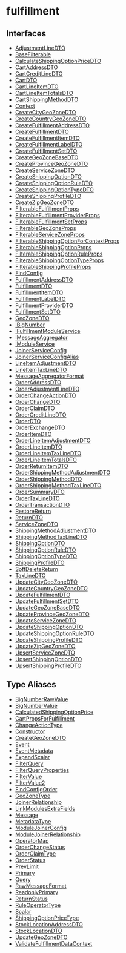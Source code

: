 
# fulfillment

## Interfaces

- [AdjustmentLineDTO](../../fulfillment/interfaces/fulfillment.AdjustmentLineDTO/page.mdx)
- [BaseFilterable](../../fulfillment/interfaces/fulfillment.BaseFilterable/page.mdx)
- [CalculateShippingOptionPriceDTO](../../fulfillment/interfaces/fulfillment.CalculateShippingOptionPriceDTO/page.mdx)
- [CartAddressDTO](../../fulfillment/interfaces/fulfillment.CartAddressDTO/page.mdx)
- [CartCreditLineDTO](../../fulfillment/interfaces/fulfillment.CartCreditLineDTO/page.mdx)
- [CartDTO](../../fulfillment/interfaces/fulfillment.CartDTO/page.mdx)
- [CartLineItemDTO](../../fulfillment/interfaces/fulfillment.CartLineItemDTO/page.mdx)
- [CartLineItemTotalsDTO](../../fulfillment/interfaces/fulfillment.CartLineItemTotalsDTO/page.mdx)
- [CartShippingMethodDTO](../../fulfillment/interfaces/fulfillment.CartShippingMethodDTO/page.mdx)
- [Context](../../fulfillment/interfaces/fulfillment.Context/page.mdx)
- [CreateCityGeoZoneDTO](../../fulfillment/interfaces/fulfillment.CreateCityGeoZoneDTO/page.mdx)
- [CreateCountryGeoZoneDTO](../../fulfillment/interfaces/fulfillment.CreateCountryGeoZoneDTO/page.mdx)
- [CreateFulfillmentAddressDTO](../../fulfillment/interfaces/fulfillment.CreateFulfillmentAddressDTO/page.mdx)
- [CreateFulfillmentDTO](../../fulfillment/interfaces/fulfillment.CreateFulfillmentDTO/page.mdx)
- [CreateFulfillmentItemDTO](../../fulfillment/interfaces/fulfillment.CreateFulfillmentItemDTO/page.mdx)
- [CreateFulfillmentLabelDTO](../../fulfillment/interfaces/fulfillment.CreateFulfillmentLabelDTO/page.mdx)
- [CreateFulfillmentSetDTO](../../fulfillment/interfaces/fulfillment.CreateFulfillmentSetDTO/page.mdx)
- [CreateGeoZoneBaseDTO](../../fulfillment/interfaces/fulfillment.CreateGeoZoneBaseDTO/page.mdx)
- [CreateProvinceGeoZoneDTO](../../fulfillment/interfaces/fulfillment.CreateProvinceGeoZoneDTO/page.mdx)
- [CreateServiceZoneDTO](../../fulfillment/interfaces/fulfillment.CreateServiceZoneDTO/page.mdx)
- [CreateShippingOptionDTO](../../fulfillment/interfaces/fulfillment.CreateShippingOptionDTO/page.mdx)
- [CreateShippingOptionRuleDTO](../../fulfillment/interfaces/fulfillment.CreateShippingOptionRuleDTO/page.mdx)
- [CreateShippingOptionTypeDTO](../../fulfillment/interfaces/fulfillment.CreateShippingOptionTypeDTO/page.mdx)
- [CreateShippingProfileDTO](../../fulfillment/interfaces/fulfillment.CreateShippingProfileDTO/page.mdx)
- [CreateZipGeoZoneDTO](../../fulfillment/interfaces/fulfillment.CreateZipGeoZoneDTO/page.mdx)
- [FilterableFulfillmentProps](../../fulfillment/interfaces/fulfillment.FilterableFulfillmentProps/page.mdx)
- [FilterableFulfillmentProviderProps](../../fulfillment/interfaces/fulfillment.FilterableFulfillmentProviderProps/page.mdx)
- [FilterableFulfillmentSetProps](../../fulfillment/interfaces/fulfillment.FilterableFulfillmentSetProps/page.mdx)
- [FilterableGeoZoneProps](../../fulfillment/interfaces/fulfillment.FilterableGeoZoneProps/page.mdx)
- [FilterableServiceZoneProps](../../fulfillment/interfaces/fulfillment.FilterableServiceZoneProps/page.mdx)
- [FilterableShippingOptionForContextProps](../../fulfillment/interfaces/fulfillment.FilterableShippingOptionForContextProps/page.mdx)
- [FilterableShippingOptionProps](../../fulfillment/interfaces/fulfillment.FilterableShippingOptionProps/page.mdx)
- [FilterableShippingOptionRuleProps](../../fulfillment/interfaces/fulfillment.FilterableShippingOptionRuleProps/page.mdx)
- [FilterableShippingOptionTypeProps](../../fulfillment/interfaces/fulfillment.FilterableShippingOptionTypeProps/page.mdx)
- [FilterableShippingProfileProps](../../fulfillment/interfaces/fulfillment.FilterableShippingProfileProps/page.mdx)
- [FindConfig](../../fulfillment/interfaces/fulfillment.FindConfig/page.mdx)
- [FulfillmentAddressDTO](../../fulfillment/interfaces/fulfillment.FulfillmentAddressDTO/page.mdx)
- [FulfillmentDTO](../../fulfillment/interfaces/fulfillment.FulfillmentDTO/page.mdx)
- [FulfillmentItemDTO](../../fulfillment/interfaces/fulfillment.FulfillmentItemDTO/page.mdx)
- [FulfillmentLabelDTO](../../fulfillment/interfaces/fulfillment.FulfillmentLabelDTO/page.mdx)
- [FulfillmentProviderDTO](../../fulfillment/interfaces/fulfillment.FulfillmentProviderDTO/page.mdx)
- [FulfillmentSetDTO](../../fulfillment/interfaces/fulfillment.FulfillmentSetDTO/page.mdx)
- [GeoZoneDTO](../../fulfillment/interfaces/fulfillment.GeoZoneDTO/page.mdx)
- [IBigNumber](../../fulfillment/interfaces/fulfillment.IBigNumber/page.mdx)
- [IFulfillmentModuleService](../../fulfillment/interfaces/fulfillment.IFulfillmentModuleService/page.mdx)
- [IMessageAggregator](../../fulfillment/interfaces/fulfillment.IMessageAggregator/page.mdx)
- [IModuleService](../../fulfillment/interfaces/fulfillment.IModuleService/page.mdx)
- [JoinerServiceConfig](../../fulfillment/interfaces/fulfillment.JoinerServiceConfig/page.mdx)
- [JoinerServiceConfigAlias](../../fulfillment/interfaces/fulfillment.JoinerServiceConfigAlias/page.mdx)
- [LineItemAdjustmentDTO](../../fulfillment/interfaces/fulfillment.LineItemAdjustmentDTO/page.mdx)
- [LineItemTaxLineDTO](../../fulfillment/interfaces/fulfillment.LineItemTaxLineDTO/page.mdx)
- [MessageAggregatorFormat](../../fulfillment/interfaces/fulfillment.MessageAggregatorFormat/page.mdx)
- [OrderAddressDTO](../../fulfillment/interfaces/fulfillment.OrderAddressDTO/page.mdx)
- [OrderAdjustmentLineDTO](../../fulfillment/interfaces/fulfillment.OrderAdjustmentLineDTO/page.mdx)
- [OrderChangeActionDTO](../../fulfillment/interfaces/fulfillment.OrderChangeActionDTO/page.mdx)
- [OrderChangeDTO](../../fulfillment/interfaces/fulfillment.OrderChangeDTO/page.mdx)
- [OrderClaimDTO](../../fulfillment/interfaces/fulfillment.OrderClaimDTO/page.mdx)
- [OrderCreditLineDTO](../../fulfillment/interfaces/fulfillment.OrderCreditLineDTO/page.mdx)
- [OrderDTO](../../fulfillment/interfaces/fulfillment.OrderDTO/page.mdx)
- [OrderExchangeDTO](../../fulfillment/interfaces/fulfillment.OrderExchangeDTO/page.mdx)
- [OrderItemDTO](../../fulfillment/interfaces/fulfillment.OrderItemDTO/page.mdx)
- [OrderLineItemAdjustmentDTO](../../fulfillment/interfaces/fulfillment.OrderLineItemAdjustmentDTO/page.mdx)
- [OrderLineItemDTO](../../fulfillment/interfaces/fulfillment.OrderLineItemDTO/page.mdx)
- [OrderLineItemTaxLineDTO](../../fulfillment/interfaces/fulfillment.OrderLineItemTaxLineDTO/page.mdx)
- [OrderLineItemTotalsDTO](../../fulfillment/interfaces/fulfillment.OrderLineItemTotalsDTO/page.mdx)
- [OrderReturnItemDTO](../../fulfillment/interfaces/fulfillment.OrderReturnItemDTO/page.mdx)
- [OrderShippingMethodAdjustmentDTO](../../fulfillment/interfaces/fulfillment.OrderShippingMethodAdjustmentDTO/page.mdx)
- [OrderShippingMethodDTO](../../fulfillment/interfaces/fulfillment.OrderShippingMethodDTO/page.mdx)
- [OrderShippingMethodTaxLineDTO](../../fulfillment/interfaces/fulfillment.OrderShippingMethodTaxLineDTO/page.mdx)
- [OrderSummaryDTO](../../fulfillment/interfaces/fulfillment.OrderSummaryDTO/page.mdx)
- [OrderTaxLineDTO](../../fulfillment/interfaces/fulfillment.OrderTaxLineDTO/page.mdx)
- [OrderTransactionDTO](../../fulfillment/interfaces/fulfillment.OrderTransactionDTO/page.mdx)
- [RestoreReturn](../../fulfillment/interfaces/fulfillment.RestoreReturn/page.mdx)
- [ReturnDTO](../../fulfillment/interfaces/fulfillment.ReturnDTO/page.mdx)
- [ServiceZoneDTO](../../fulfillment/interfaces/fulfillment.ServiceZoneDTO/page.mdx)
- [ShippingMethodAdjustmentDTO](../../fulfillment/interfaces/fulfillment.ShippingMethodAdjustmentDTO/page.mdx)
- [ShippingMethodTaxLineDTO](../../fulfillment/interfaces/fulfillment.ShippingMethodTaxLineDTO/page.mdx)
- [ShippingOptionDTO](../../fulfillment/interfaces/fulfillment.ShippingOptionDTO/page.mdx)
- [ShippingOptionRuleDTO](../../fulfillment/interfaces/fulfillment.ShippingOptionRuleDTO/page.mdx)
- [ShippingOptionTypeDTO](../../fulfillment/interfaces/fulfillment.ShippingOptionTypeDTO/page.mdx)
- [ShippingProfileDTO](../../fulfillment/interfaces/fulfillment.ShippingProfileDTO/page.mdx)
- [SoftDeleteReturn](../../fulfillment/interfaces/fulfillment.SoftDeleteReturn/page.mdx)
- [TaxLineDTO](../../fulfillment/interfaces/fulfillment.TaxLineDTO/page.mdx)
- [UpdateCityGeoZoneDTO](../../fulfillment/interfaces/fulfillment.UpdateCityGeoZoneDTO/page.mdx)
- [UpdateCountryGeoZoneDTO](../../fulfillment/interfaces/fulfillment.UpdateCountryGeoZoneDTO/page.mdx)
- [UpdateFulfillmentDTO](../../fulfillment/interfaces/fulfillment.UpdateFulfillmentDTO/page.mdx)
- [UpdateFulfillmentSetDTO](../../fulfillment/interfaces/fulfillment.UpdateFulfillmentSetDTO/page.mdx)
- [UpdateGeoZoneBaseDTO](../../fulfillment/interfaces/fulfillment.UpdateGeoZoneBaseDTO/page.mdx)
- [UpdateProvinceGeoZoneDTO](../../fulfillment/interfaces/fulfillment.UpdateProvinceGeoZoneDTO/page.mdx)
- [UpdateServiceZoneDTO](../../fulfillment/interfaces/fulfillment.UpdateServiceZoneDTO/page.mdx)
- [UpdateShippingOptionDTO](../../fulfillment/interfaces/fulfillment.UpdateShippingOptionDTO/page.mdx)
- [UpdateShippingOptionRuleDTO](../../fulfillment/interfaces/fulfillment.UpdateShippingOptionRuleDTO/page.mdx)
- [UpdateShippingProfileDTO](../../fulfillment/interfaces/fulfillment.UpdateShippingProfileDTO/page.mdx)
- [UpdateZipGeoZoneDTO](../../fulfillment/interfaces/fulfillment.UpdateZipGeoZoneDTO/page.mdx)
- [UpsertServiceZoneDTO](../../fulfillment/interfaces/fulfillment.UpsertServiceZoneDTO/page.mdx)
- [UpsertShippingOptionDTO](../../fulfillment/interfaces/fulfillment.UpsertShippingOptionDTO/page.mdx)
- [UpsertShippingProfileDTO](../../fulfillment/interfaces/fulfillment.UpsertShippingProfileDTO/page.mdx)

## Type Aliases

- [BigNumberRawValue](../../fulfillment/types/fulfillment.BigNumberRawValue/page.mdx)
- [BigNumberValue](../../fulfillment/types/fulfillment.BigNumberValue/page.mdx)
- [CalculatedShippingOptionPrice](../../fulfillment/types/fulfillment.CalculatedShippingOptionPrice/page.mdx)
- [CartPropsForFulfillment](../../fulfillment/types/fulfillment.CartPropsForFulfillment/page.mdx)
- [ChangeActionType](../../fulfillment/types/fulfillment.ChangeActionType/page.mdx)
- [Constructor](../../fulfillment/types/fulfillment.Constructor/page.mdx)
- [CreateGeoZoneDTO](../../fulfillment/types/fulfillment.CreateGeoZoneDTO/page.mdx)
- [Event](../../fulfillment/types/fulfillment.Event/page.mdx)
- [EventMetadata](../../fulfillment/types/fulfillment.EventMetadata/page.mdx)
- [ExpandScalar](../../fulfillment/types/fulfillment.ExpandScalar/page.mdx)
- [FilterQuery](../../fulfillment/types/fulfillment.FilterQuery/page.mdx)
- [FilterQueryProperties](../../fulfillment/types/fulfillment.FilterQueryProperties/page.mdx)
- [FilterValue](../../fulfillment/types/fulfillment.FilterValue/page.mdx)
- [FilterValue2](../../fulfillment/types/fulfillment.FilterValue2/page.mdx)
- [FindConfigOrder](../../fulfillment/types/fulfillment.FindConfigOrder/page.mdx)
- [GeoZoneType](../../fulfillment/types/fulfillment.GeoZoneType/page.mdx)
- [JoinerRelationship](../../fulfillment/types/fulfillment.JoinerRelationship/page.mdx)
- [LinkModulesExtraFields](../../fulfillment/types/fulfillment.LinkModulesExtraFields/page.mdx)
- [Message](../../fulfillment/types/fulfillment.Message/page.mdx)
- [MetadataType](../../fulfillment/types/fulfillment.MetadataType/page.mdx)
- [ModuleJoinerConfig](../../fulfillment/types/fulfillment.ModuleJoinerConfig/page.mdx)
- [ModuleJoinerRelationship](../../fulfillment/types/fulfillment.ModuleJoinerRelationship/page.mdx)
- [OperatorMap](../../fulfillment/types/fulfillment.OperatorMap/page.mdx)
- [OrderChangeStatus](../../fulfillment/types/fulfillment.OrderChangeStatus/page.mdx)
- [OrderClaimType](../../fulfillment/types/fulfillment.OrderClaimType/page.mdx)
- [OrderStatus](../../fulfillment/types/fulfillment.OrderStatus/page.mdx)
- [PrevLimit](../../fulfillment/types/fulfillment.PrevLimit/page.mdx)
- [Primary](../../fulfillment/types/fulfillment.Primary/page.mdx)
- [Query](../../fulfillment/types/fulfillment.Query/page.mdx)
- [RawMessageFormat](../../fulfillment/types/fulfillment.RawMessageFormat/page.mdx)
- [ReadonlyPrimary](../../fulfillment/types/fulfillment.ReadonlyPrimary/page.mdx)
- [ReturnStatus](../../fulfillment/types/fulfillment.ReturnStatus/page.mdx)
- [RuleOperatorType](../../fulfillment/types/fulfillment.RuleOperatorType/page.mdx)
- [Scalar](../../fulfillment/types/fulfillment.Scalar/page.mdx)
- [ShippingOptionPriceType](../../fulfillment/types/fulfillment.ShippingOptionPriceType/page.mdx)
- [StockLocationAddressDTO](../../fulfillment/types/fulfillment.StockLocationAddressDTO/page.mdx)
- [StockLocationDTO](../../fulfillment/types/fulfillment.StockLocationDTO/page.mdx)
- [UpdateGeoZoneDTO](../../fulfillment/types/fulfillment.UpdateGeoZoneDTO/page.mdx)
- [ValidateFulfillmentDataContext](../../fulfillment/types/fulfillment.ValidateFulfillmentDataContext/page.mdx)
